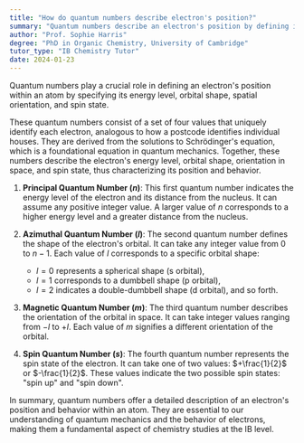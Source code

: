 ```yaml
---
title: "How do quantum numbers describe electron's position?"
summary: "Quantum numbers describe an electron's position by defining its energy level, shape of orbital, orientation, and spin state."
author: "Prof. Sophie Harris"
degree: "PhD in Organic Chemistry, University of Cambridge"
tutor_type: "IB Chemistry Tutor"
date: 2024-01-23
---
```


Quantum numbers play a crucial role in defining an electron's position within an atom by specifying its energy level, orbital shape, spatial orientation, and spin state.

These quantum numbers consist of a set of four values that uniquely identify each electron, analogous to how a postcode identifies individual houses. They are derived from the solutions to Schrödinger's equation, which is a foundational equation in quantum mechanics. Together, these numbers describe the electron's energy level, orbital shape, orientation in space, and spin state, thus characterizing its position and behavior.

1. **Principal Quantum Number ($n$)**: This first quantum number indicates the energy level of the electron and its distance from the nucleus. It can assume any positive integer value. A larger value of $n$ corresponds to a higher energy level and a greater distance from the nucleus.

2. **Azimuthal Quantum Number ($l$)**: The second quantum number defines the shape of the electron's orbital. It can take any integer value from $0$ to $n-1$. Each value of $l$ corresponds to a specific orbital shape: 
   - $l = 0$ represents a spherical shape (s orbital),
   - $l = 1$ corresponds to a dumbbell shape (p orbital),
   - $l = 2$ indicates a double-dumbbell shape (d orbital), and so forth.

3. **Magnetic Quantum Number ($m$)**: The third quantum number describes the orientation of the orbital in space. It can take integer values ranging from $-l$ to $+l$. Each value of $m$ signifies a different orientation of the orbital.

4. **Spin Quantum Number ($s$)**: The fourth quantum number represents the spin state of the electron. It can take one of two values: $+\frac{1}{2}$ or $-\frac{1}{2}$. These values indicate the two possible spin states: "spin up" and "spin down".

In summary, quantum numbers offer a detailed description of an electron's position and behavior within an atom. They are essential to our understanding of quantum mechanics and the behavior of electrons, making them a fundamental aspect of chemistry studies at the IB level.
    